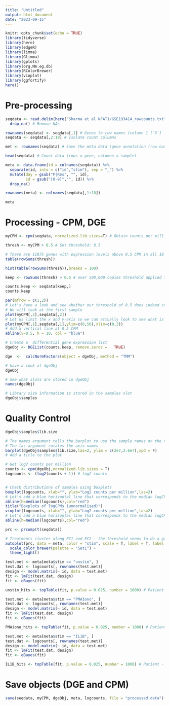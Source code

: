 ```yaml
---
title: "Untitled"
output: html_document
date: "2023-09-15"
---
```


```r
knitr::opts_chunk$set(echo = TRUE)
library(tidyverse)
library(here)
library(edgeR)
library(limma)
library(Glimma)
library(gplots)
library(org.Mm.eg.db)
library(RColorBrewer)
library(vioplot)
library(ggfortify)
here()
```

# Pre-processing
```r
seqdata <- read.delim(here("Sharma et al NFAT1/GSE193414_rawcounts.txt"), stringsAsFactors = FALSE) %>% # Import count data from this folder using here()
  drop_na() # Remove NAs

rownames(seqdata) <- seqdata[,1] # Genes to row names (column 1 [`X`] -> row names)
seqdata <- seqdata[,2:19] # Isolate count columns

met <- rownames(seqdata) # Save the meta data (gene annotation (row names))

head(seqdata) # Count data (rows = gene, columns = sample)
```

```r
meta <- data.frame(id = colnames(seqdata)) %>% 
  separate(id, into = c("id","stim"), sep = "_") %>% 
  mutate(day = gsub("P|Res", "", id),
         id = gsub("[0-9]","", id)) %>% 
  drop_na()

rownames(meta) <- colnames(seqdata[,1:18])

meta
```

# Processing - CPM, DGE
```r
myCPM <- cpm(seqdata, normalized.lib.sizes=T) # Obtain counts per million (CPM)
```

```r
thresh <- myCPM > 0.5 # Set threshold: 0.5

# There are 11875 genes with expression levels above 0.5 CPM in all 18 samples
table(rowSums(thresh))

hist(table(rowSums(thresh)),breaks = 100)
```

```r
keep <- rowSums(thresh) > 0.5 # over 500,000 copies threshold applied to data

counts.keep <- seqdata[keep,]
counts.keep
```

```r
par(mfrow = c(1,2))
# Let's have a look and see whether our threshold of 0.5 does indeed correspond to a count of about 10-15
# We will look at the first sample
plot(myCPM[,2],seqdata[,2])
# Let us limit the x and y-axis so we can actually look to see what is happening at the smaller counts
plot(myCPM[,1],seqdata[,1],ylim=c(0,50),xlim=c(0,3))
# Add a vertical line at 0.5 CPM
abline(v=0.5, h = 10, col = "blue")

```

```r
# Create a  differential gene expression list
dgeObj <- DGEList(counts.keep, remove.zeros =   TRUE)

dge  <-  calcNormFactors(object = dgeObj, method = "TMM")

# have a look at dgeObj
dgeObj

# See what slots are stored in dgeObj
names(dgeObj)

# Library size information is stored in the samples slot
dgeObj$samples
```

# Quality Control
```r
dgeObj$samples$lib.size

# The names argument tells the barplot to use the sample names on the x-axis
# The las argument rotates the axis names
barplot(dgeObj$samples$lib.size,las=2, ylim = c(2e7,2.6e7),xpd = F)
# Add a title to the plot
```

```r
# Get log2 counts per million
counts <- cpm(dgeObj,normalized.lib.sizes = T) 
logcounts <- (log2(counts + 1)) # log2 counts


# Check distributions of samples using boxplots
boxplot(logcounts, xlab="", ylab="Log2 counts per million",las=2)
# Let's add a blue horizontal line that corresponds to the median logCPM
abline(h=median(logcounts),col="red")
title("Boxplots of logCPMs (unnormalised)")
vioplot(logcounts, xlab="", ylab="Log2 counts per million",las=2)
# Let's add a blue horizontal line that corresponds to the median logCPM
abline(h=median(logcounts),col="red")
```

```r
prc <- prcomp(t(seqdata))

# Treatments cluster along PC1 and PC2 - the threshold seems to do a good job
autoplot(prc, data = meta, color = "stim", scale = T, label = T, label.size = 2) +
  scale_color_brewer(palette = "Set1") +
  theme_light()
```

```r
test.met <- meta[meta$stim == "unstim", ]
test.dat <- logcounts[, rownames(test.met)]
design <- model.matrix(~ id, data = test.met)
fit <- lmFit(test.dat, design)
fit <- eBayes(fit)

unstim_hits <- topTable(fit, p.value = 0.025, number = 1000) # Patient - Rescue

test.met <- meta[meta$stim == "PMAIono", ]
test.dat <- logcounts[, rownames(test.met)]
design <- model.matrix(~ id, data = test.met)
fit <- lmFit(test.dat, design)
fit <- eBayes(fit)

PMAiono_hits <- topTable(fit, p.value = 0.025, number = 1000) # Patient - Rescue

test.met <- meta[meta$stim == "IL1B", ]
test.dat <- logcounts[, rownames(test.met)]
design <- model.matrix(~ id, data = test.met)
fit <- lmFit(test.dat, design)
fit <- eBayes(fit)

IL1B_hits <- topTable(fit, p.value = 0.025, number = 1000) # Patient - Rescue

```

# Save objects (DGE and CPM)
```r
save(seqdata, myCPM, dgeObj, meta, logcounts, file = "processed.data")
```

